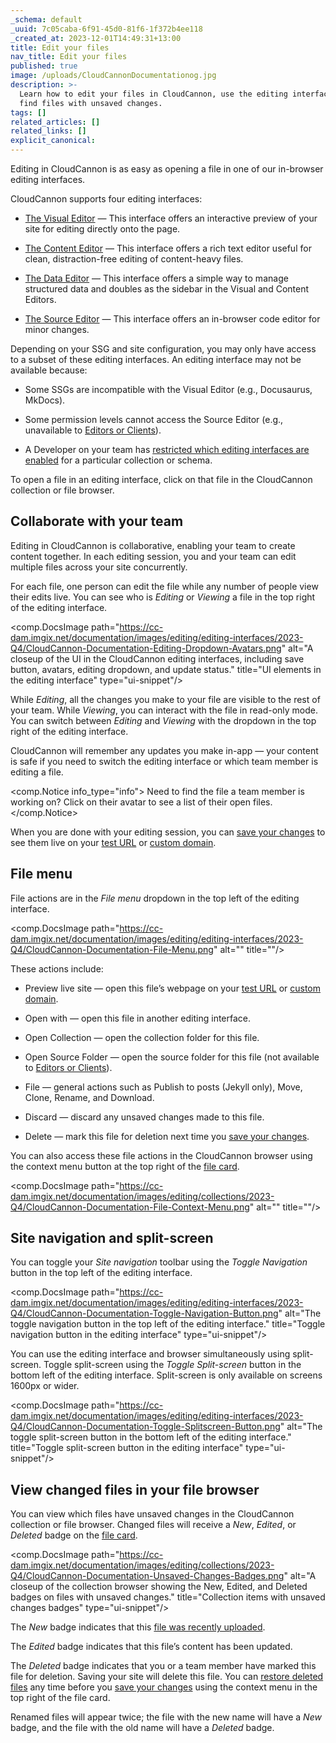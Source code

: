 ```yaml
---
_schema: default
_uuid: 7c05caba-6f91-45d0-81f6-1f372b4ee118
_created_at: 2023-12-01T14:49:31+13:00
title: Edit your files
nav_title: Edit your files
published: true
image: /uploads/CloudCannonDocumentationog.jpg
description: >-
  Learn how to edit your files in CloudCannon, use the editing interfaces, and
  find files with unsaved changes.
tags: []
related_articles: []
related_links: []
explicit_canonical:
---
```

Editing in CloudCannon is as easy as opening a file in one of our in-browser editing interfaces.

CloudCannon supports four editing interfaces:

* [The Visual Editor](/documentation/articles/introducing-the-visual-editor/) — This interface offers an interactive preview of your site for editing directly onto the page.

* [The Content Editor](/documentation/articles/introducing-the-content-editor/) — This interface offers a rich text editor useful for clean, distraction-free editing of content-heavy files.

* [The Data Editor](/documentation/articles/introducing-the-data-editor/) — This interface offers a simple way to manage structured data and doubles as the sidebar in the Visual and Content Editors.

* [The Source Editor](/documentation/articles/introducing-the-source-editor/) — This interface offers an in-browser code editor for minor changes.

Depending on your SSG and site configuration, you may only have access to a subset of these editing interfaces. An editing interface may not be available because:

* Some SSGs are incompatible with the Visual Editor (e.g., Docusaurus, MkDocs).

* Some permission levels cannot access the Source Editor (e.g., unavailable to [Editors or Clients](/documentation/articles/managing-your-team-members/)).

* A Developer on your team has [restricted which editing interfaces are enabled](/documentation/articles/choosing-the-editors-for-each-file/) for a particular collection or schema.

To open a file in an editing interface, click on that file in the CloudCannon collection or file browser.

## Collaborate with your team

Editing in CloudCannon is collaborative, enabling your team to create content together. In each editing session, you and your team can edit multiple files across your site concurrently.

For each file, one person can edit the file while any number of people view their edits live. You can see who is *Editing* or *Viewing* a file in the top right of the editing interface.

<comp.DocsImage path="https://cc-dam.imgix.net/documentation/images/editing/editing-interfaces/2023-Q4/CloudCannon-Documentation-Editing-Dropdown-Avatars.png" alt="A closeup of the UI in the CloudCannon editing interfaces, including save button, avatars, editing dropdown, and update status." title="UI elements in the editing interface" type="ui-snippet"/>

While *Editing*, all the changes you make to your file are visible to the rest of your team. While *Viewing*, you can interact with the file in read-only mode. You can switch between *Editing* and *Viewing* with the dropdown in the top right of the editing interface.

CloudCannon will remember any updates you make in-app — your content is safe if you need to switch the editing interface or which team member is editing a file.

<comp.Notice info_type="info">
  Need to find the file a team member is working on? Click on their avatar to see a list of their open files.
</comp.Notice>

When you are done with your editing session, you can [save your changes](/documentation/articles/save-your-changes/) to see them live on your [test URL](/documentation/articles/viewing-your-site-on-a-testing-domain/) or [custom domain](/documentation/articles/hosting-your-site-on-a-custom-domain/).

## File menu

File actions are in the *File menu* dropdown in the top left of the editing interface.

<comp.DocsImage path="https://cc-dam.imgix.net/documentation/images/editing/editing-interfaces/2023-Q4/CloudCannon-Documentation-File-Menu.png" alt="" title=""/>

These actions include:

* Preview live site — open this file’s webpage on your [test URL](/documentation/articles/viewing-your-site-on-a-testing-domain/) or [custom domain](/documentation/articles/hosting-your-site-on-a-custom-domain/).

* Open with — open this file in another editing interface.

* Open Collection — open the collection folder for this file.

* Open Source Folder — open the source folder for this file (not available to [Editors or Clients](/documentation/articles/managing-your-team-members/)).

* File — general actions such as Publish to posts (Jekyll only), Move, Clone, Rename, and Download.

* Discard — discard any unsaved changes made to this file.

* Delete — mark this file for deletion next time you [save your changes](/documentation/articles/save-your-changes/).

You can also access these file actions in the CloudCannon browser using the context menu button at the top right of the [file card](/documentation/articles/changing-how-cards-preview-your-data/).

<comp.DocsImage path="https://cc-dam.imgix.net/documentation/images/editing/collections/2023-Q4/CloudCannon-Documentation-File-Context-Menu.png" alt="" title=""/>

## Site navigation and split-screen

You can toggle your *Site navigation* toolbar using the *Toggle Navigation* button in the top left of the editing interface.

<comp.DocsImage path="https://cc-dam.imgix.net/documentation/images/editing/editing-interfaces/2023-Q4/CloudCannon-Documentation-Toggle-Navigation-Button.png" alt="The toggle navigation button in the top left of the editing interface." title="Toggle navigation button in the editing interface" type="ui-snippet"/>

You can use the editing interface and browser simultaneously using split-screen. Toggle split-screen using the *Toggle Split-screen* button in the bottom left of the editing interface. Split-screen is only available on screens 1600px or wider.

<comp.DocsImage path="https://cc-dam.imgix.net/documentation/images/editing/editing-interfaces/2023-Q4/CloudCannon-Documentation-Toggle-Splitscreen-Button.png" alt="The toggle split-screen button in the bottom left of the editing interface." title="Toggle split-screen button in the editing interface" type="ui-snippet"/>

## View changed files in your file browser

You can view which files have unsaved changes in the CloudCannon collection or file browser. Changed files will receive a *New*, *Edited*, or *Deleted* badge on the [file card](/documentation/articles/changing-how-cards-preview-your-data/).

<comp.DocsImage path="https://cc-dam.imgix.net/documentation/images/editing/collections/2023-Q4/CloudCannon-Documentation-Unsaved-Changes-Badges.png" alt="A closeup of the collection browser showing the New, Edited, and Deleted badges on files with unsaved changes." title="Collection items with unsaved changes badges" type="ui-snippet"/>

The *New* badge indicates that this [file was recently uploaded](/documentation/articles/add-or-delete-files/).

The *Edited* badge indicates that this file’s content has been updated.

The *Deleted* badge indicates that you or a team member have marked this file for deletion. Saving your site will delete this file. You can [restore deleted files](/documentation/articles/add-or-delete-files/) any time before you [save your changes](/documentation/articles/save-your-changes/) using the context menu in the top right of the file card.

Renamed files will appear twice; the file with the new name will have a *New* badge, and the file with the old name will have a *Deleted* badge.